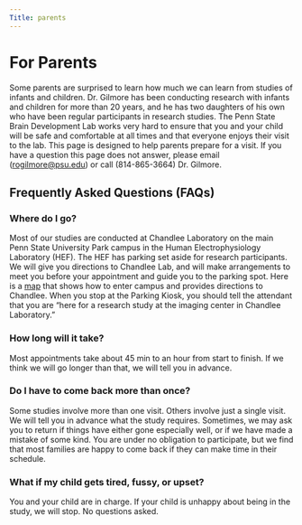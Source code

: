 ```yaml
---
Title: parents
---
```


# For Parents

Some parents are surprised to learn how much we can learn from studies of infants and children. Dr. Gilmore has been conducting research with infants and children for more than 20 years, and he has two daughters of his own who have been regular participants in research studies. The Penn State Brain Development Lab works very hard to ensure that you and your child will be safe and comfortable at all times and that everyone enjoys their visit to the lab. This page is designed to help parents prepare for a visit. If you have a question this page does not answer, please email ([rogilmore@psu.edu](mailto:rogilmore@psu.edu)) or call (814-865-3664) Dr. Gilmore.
    
## Frequently Asked Questions (FAQs)

### Where do I go?

Most of our studies are conducted at Chandlee Laboratory on the main Penn State University Park campus in the Human Electrophysiology Laboratory (HEF).  The HEF has parking set aside for research participants.  We will give you directions to Chandlee Lab, and will make arrangements to meet you before your appointment and guide you to the parking spot.  Here is a <a href="http://maps.google.com/maps/ms?authuser=0&vps=2&ie=UTF8&hl=en&oe=UTF8&msa=0&msid=217247569859503497087.0004aa9097a284548ff17">map</a> that shows how to enter campus and provides directions to Chandlee.  When you stop at the Parking Kiosk, you should tell the attendant that you are "here for a research study at the imaging center in Chandlee Laboratory."

### How long will it take?

Most appointments take about 45 min to an hour from start to finish. If we think we will go longer than that, we will tell you in advance.

### Do I have to come back more than once?

Some studies involve more than one visit.  Others involve just a single visit. We will tell you in advance what the study requires. Sometimes, we may ask you to return if things have either gone especially well, or if we have made a mistake of some kind.  You are under no obligation to participate, but we find that most families are happy to come back if they can make time in their schedule.

### What if my child gets tired, fussy, or upset?

You and your child are in charge.  If your child is unhappy about being in the study, we will stop. No questions asked. 